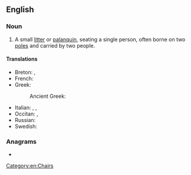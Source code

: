 ==English==

===Noun===
{{en-noun}}

# A small [[litter]] or [[palanquin]], seating a single person, often borne on two [[pole]]s and carried by two people.

====Translations====
{{trans-top|small litter or palanquin}}
* Breton: {{t+|br|kador-doug|f}}, {{t+|br|kador-bortez|f}}
* French: {{t+|fr|chaise à porteurs|f}}
* Greek:
*: Ancient Greek: {{t|grc|φορεῖον|n}}
{{trans-mid}}
* Italian: {{t+|it|palanchino|m}}, {{t|it|portantina|f}}, {{t+|it|bussola|f}}
* Occitan: {{t|oc|lichièra|f}}, {{t|oc|palanquin|m}}
* Russian: {{t+|ru|портше́з|m}}
* Swedish: {{t|sv|bärstol|c}}
{{trans-bottom}}

===Anagrams===
* {{anagrams|en|anarchised}}

[[Category:en:Chairs]]